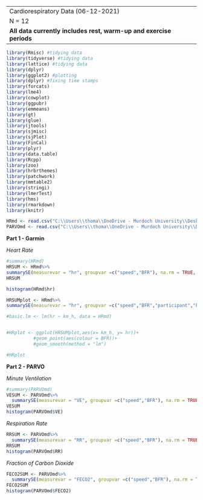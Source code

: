 ----
Cardiorespiratory Data (06-12-2021)
N = 12
**All data currently includes rest, warm-up and exercise periods**
----

```r
library(Rmisc) #tidying data
library(tidyverse) #tidying data
library(lattice) #tidying data
library(dplyr)
library(ggplot2) #plotting
library(dplyr) #fixing time stamps
library(forcats)
library(lme4)
library(cowplot)
library(ggpubr)
library(emmeans)
library(gt)
library(glue)
library(jtools)
library(sjmisc)
library(sjPlot)
library(FinCal)
library(plyr)
library(data.table)
library(Rcpp)
library(zoo)
library(hrbrthemes)
library(patchwork)
library(mmtable2)
library(stringi)
library(lmerTest)
library(hms)
library(rmarkdown)
library(knitr)
```

```r
HRmd <- read.csv("C:\\Users\\thoma\\OneDrive - Murdoch University\\Desktop\\PhD 2021\\Study 2 and 3\\AAADATA\\Main CSV sheets\\RAW_HR_DATA(06-12-2021).csv")
PARVOmd <- read.csv("C:\\Users\\thoma\\OneDrive - Murdoch University\\Desktop\\PhD 2021\\Study 2 and 3\\AAADATA\\Main CSV sheets\\RAW_PARVO_DATA(06-12-2021).csv")

```
**Part 1 - Garmin**

*Heart Rate*
```r
#summary(HRmd)
HRSUM <- HRmd%>%
summarySE(measurevar = "hr", groupvar =c("speed","BFR"), na.rm = TRUE, conf.interval = 0.95, .drop = TRUE)
HRSUM

histogram(HRmd$hr)

HRSUMplot <- HRmd%>%
summarySE(measurevar = "hr", groupvar =c("speed","BFR","participant","km_h"), na.rm = TRUE, conf.interval = 0.95, .drop = TRUE)

#basic.lm <- lm(hr ~ km_h, data = HRmd)


#HRplot <- ggplot(HRSUMplot,aes(x= km_h, y= hr))+
          #geom_point(aes(colour = BFR))+
          #geom_smooth(method = "lm")

#HRplot

```

**Part 2 - PARVO**

*Minute Ventilation*
```r
#summary(PARVOmd)
VESUM <- PARVOmd%>%
  summarySE(measurevar = "VE", groupvar =c("speed","BFR"), na.rm = TRUE, conf.interval = 0.95, .drop = TRUE)
VESUM
histogram(PARVOmd$VE)
```

*Respiration Rate*
```r
RRSUM <- PARVOmd%>%
  summarySE(measurevar = "RR", groupvar =c("speed","BFR"), na.rm = TRUE, conf.interval = 0.95, .drop = TRUE)
RRSUM
histogram(PARVOmd$RR)
```

*Fraction of Carbon Dioxide*
```r
FECO2SUM <- PARVOmd%>%
  summarySE(measurevar = "FECO2", groupvar =c("speed","BFR"), na.rm = TRUE, conf.interval = 0.95, .drop = TRUE)
FECO2SUM
histogram(PARVOmd$FECO2)

```

